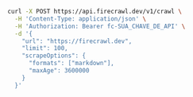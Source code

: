 ```bash cURL
curl -X POST https://api.firecrawl.dev/v1/crawl \
  -H 'Content-Type: application/json' \
  -H 'Authorization: Bearer fc-SUA_CHAVE_DE_API' \
  -d '{
    "url": "https://firecrawl.dev",
    "limit": 100,
    "scrapeOptions": {
      "formats": ["markdown"],
      "maxAge": 3600000
    }
  }'
```
